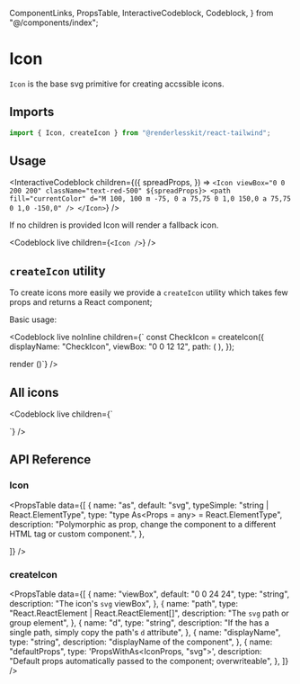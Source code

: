   ComponentLinks,
  PropsTable,
  InteractiveCodeblock,
  Codeblock,
} from "@/components/index";

# Icon

`Icon` is the base svg primitive for creating accssible icons.

<ComponentLinks github="icon" story="primitives-icon" theme="icon" />

## Imports

```js
import { Icon, createIcon } from "@renderlesskit/react-tailwind";
```

## Usage

<InteractiveCodeblock
  children={({
    spreadProps,
  }) => `<Icon viewBox="0 0 200 200" className="text-red-500" ${spreadProps}>
  <path
    fill="currentColor"
    d="M 100, 100 m -75, 0 a 75,75 0 1,0 150,0 a 75,75 0 1,0 -150,0"
  />
</Icon>`}
/>

If no children is provided Icon will render a fallback icon.

<Codeblock
  live
  children={`
<Icon />
`}
/>

## `createIcon` utility

To create icons more easily we provide a `createIcon` utility which takes few
props and returns a React component;

Basic usage:

<Codeblock
  live
  noInline
  children={`
  const CheckIcon = createIcon({
    displayName: "CheckIcon",
    viewBox: "0 0 12 12",
    path: (
      <path
        fill="none"
        stroke="currentColor"
        strokeLinecap="round"
        strokeLinejoin="round"
        strokeWidth="1.3"
        d="M2.25 6.214l2.41 2.679L9.75 3"
      />
    ),
  });

render (<CheckIcon />)`} />

## All icons

<Codeblock
  live
  children={`
<div className="inline-grid grid-cols-6 gap-4 text-3xl place-items-center">
  <SlotIcon />
  <CaretDownIcon />
  <CaretLeftIcon />
  <CaretRightIcon />
  <CheckIcon />
  <CircledCheckIcon />
  <ClockIcon />
  <CloseIcon />
  <DashIcon />
  <UserIcon />
  <ActiveStatusIcon />
  <SleepStatusIcon />
  <AwayStatusIcon />
  <TypingSmallStatusIcon className="inline-block w-12" />
  <TypingLargeStatusIcon className="inline-block w-12" />
  <ArrowIcon className="inline-block w-12 h-12" />
  <EqualsIcon />
  <ErrorIcon />
  <SelectIcon />
  <TimelessIcon />
</div>
`}
/>

## API Reference

### Icon

<PropsTable
  data={[
    {
      name: "as",
      default: "svg",
      typeSimple: "string | React.ElementType",
      type: "type As<Props = any> = React.ElementType<Props>",
      description:
        "Polymorphic as prop, change the component to a different HTML tag or custom component.",
    },

]} />

### createIcon

<PropsTable
  data={[
    {
      name: "viewBox",
      default: "0 0 24 24",
      type: "string",
      description: "The icon's `svg` viewBox",
    },
    {
      name: "path",
      type: "React.ReactElement | React.ReactElement[]",
      description: "The `svg` path or group element",
    },
    {
      name: "d",
      type: "string",
      description:
        "If the has a single path, simply copy the path's `d` attribute",
    },
    {
      name: "displayName",
      type: "string",
      description: "displayName of the component",
    },
    {
      name: "defaultProps",
      type: 'PropsWithAs<IconProps, "svg">',
      description:
        "Default props automatically passed to the component; overwriteable",
    },
  ]}
/>
```
